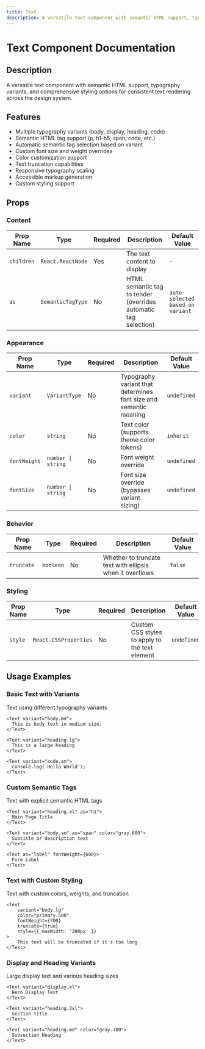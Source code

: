 ```yaml
---
title: Text
description: A versatile text component with semantic HTML support, typography variants, and comprehensive styling options for consistent text rendering across the design system.
---
```


# Text Component Documentation

## Description

A versatile text component with semantic HTML support, typography variants, and comprehensive styling options for consistent text rendering across the design system.

## Features

- Multiple typography variants (body, display, heading, code)
- Semantic HTML tag support (p, h1-h5, span, code, etc.)
- Automatic semantic tag selection based on variant
- Custom font size and weight overrides
- Color customization support
- Text truncation capabilities
- Responsive typography scaling
- Accessible markup generation
- Custom styling support

## Props

### Content

| Prop Name  | Type              | Required | Description                                                     | Default Value                    |
| ---------- | ----------------- | -------- | --------------------------------------------------------------- | -------------------------------- |
| `children` | `React.ReactNode` | Yes      | The text content to display                                     | `-`                              |
| `as`       | `SemanticTagType` | No       | HTML semantic tag to render (overrides automatic tag selection) | `auto-selected based on variant` |

### Appearance

| Prop Name    | Type               | Required | Description                                                       | Default Value |
| ------------ | ------------------ | -------- | ----------------------------------------------------------------- | ------------- |
| `variant`    | `VariantType`      | No       | Typography variant that determines font size and semantic meaning | `undefined`   |
| `color`      | `string`           | No       | Text color (supports theme color tokens)                          | `inherit`     |
| `fontWeight` | `number \| string` | No       | Font weight override                                              | `undefined`   |
| `fontSize`   | `number \| string` | No       | Font size override (bypasses variant sizing)                      | `undefined`   |

### Behavior

| Prop Name  | Type      | Required | Description                                              | Default Value |
| ---------- | --------- | -------- | -------------------------------------------------------- | ------------- |
| `truncate` | `boolean` | No       | Whether to truncate text with ellipsis when it overflows | `false`       |

### Styling

| Prop Name | Type                  | Required | Description                                    | Default Value |
| --------- | --------------------- | -------- | ---------------------------------------------- | ------------- |
| `style`   | `React.CSSProperties` | No       | Custom CSS styles to apply to the text element | `undefined`   |

## Usage Examples

### Basic Text with Variants

Text using different typography variants

```tsx
<Text variant="body.md">
  This is body text in medium size.
</Text>

<Text variant="heading.lg">
  This is a large heading
</Text>

<Text variant="code.sm">
  console.log('Hello World');
</Text>
```

### Custom Semantic Tags

Text with explicit semantic HTML tags

```tsx
<Text variant="heading.xl" as="h1">
  Main Page Title
</Text>

<Text variant="body.sm" as="span" color="gray.600">
  Subtitle or description text
</Text>

<Text as="label" fontWeight={600}>
  Form Label
</Text>
```

### Text with Custom Styling

Text with custom colors, weights, and truncation

```tsx
<Text
    variant="body.lg"
    color="primary.500"
    fontWeight={700}
    truncate={true}
    style={{ maxWidth: '200px' }}
>
    This text will be truncated if it's too long
</Text>
```

### Display and Heading Variants

Large display text and various heading sizes

```tsx
<Text variant="display.xl">
  Hero Display Text
</Text>

<Text variant="heading.2xl">
  Section Title
</Text>

<Text variant="heading.md" color="gray.700">
  Subsection Heading
</Text>
```
